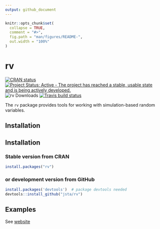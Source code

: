 ```yaml
---
output: github_document
---
```


<!-- README.md is generated from README.Rmd. Please edit that file -->

```r
knitr::opts_chunk$set(
  collapse = TRUE,
  comment = "#>",
  fig.path = "man/figures/README-",
  out.width = "100%"
)
```

rv
======

[![CRAN status](https://www.r-pkg.org/badges/version/rv)](https://cran.r-project.org/package=rv) [![Project Status: Active - The project has reached a stable, usable state and is being actively developed.](https://www.repostatus.org/badges/latest/active.svg)](https://www.repostatus.org/#active) ![rv Downloads](https://cranlogs.r-pkg.org/badges/rv) [![Travis build status](https://travis-ci.org/jsta/rv.svg?branch=master)](https://travis-ci.org/jsta/rv) 

The `rv` package provides tools for working with simulation-based random variables.

## Installation

## Installation

### Stable version from CRAN

``` r
install.packages("rv")
```

### or development version from GitHub

``` r
install.packages('devtools')  # package devtools needed
devtools::install_github("jsta/rv")
```

## Examples

See [website](https://jsta.github.io/rv)
